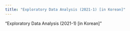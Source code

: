 ```yaml
---
title: "Exploratory Data Analysis (2021-1) [in Korean]"
---
```


"Exploratory Data Analysis (2021-1) \[in Korean\]"


